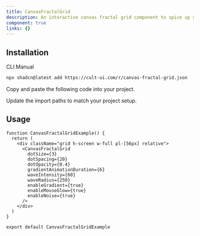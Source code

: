 ```yaml
---
title: CanvasFractalGrid
description: An interactive canvas fractal grid component to spice up your Hero.
component: true
links: {}
---
```


<ComponentPreview
  name="canvas-fractal-grid-demo"
  className="[&_.preview>[data-orientation=vertical]]:sm:max-w-[70%]"
  description="All variations"
/>

## Installation

<CodeTabs>

<TabsList>
  <TabsTrigger value="cli">CLI</TabsTrigger>
  <TabsTrigger value="manual">Manual</TabsTrigger>
</TabsList>

<TabsContent value="cli">

```bash
npx shadcn@latest add https://cult-ui.com/r/canvas-fractal-grid.json
```

</TabsContent>

<TabsContent value="manual">

<Steps>

<Step>Copy and paste the following code into your project.</Step>

<ComponentSource name="canvas-fractal-grid" />

<Step>Update the import paths to match your project setup.</Step>

</Steps>

</TabsContent>

</CodeTabs>

## Usage



```tsx
function CanvasFractalGridExample() {
  return (
    <div className="grid h-screen w-full pl-[56px] relative">
      <CanvasFractalGrid
        dotSize={3}
        dotSpacing={20}
        dotOpacity={0.4}
        gradientAnimationDuration={6}
        waveIntensity={60}
        waveRadius={250}
        enableGradient={true}
        enableMouseGlow={true}
        enableNoise={true}
      />
    </div>
  )
}

export default CanvasFractalGridExample
```
